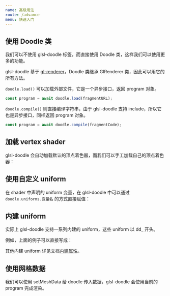```yaml
---
name: 高级用法
route: /advance
menu: 快速入门
---
```



<GitHub link="https://github.com/akira-cn/glsl-doodle"/>

<Nav/>


## 使用 Doodle 类

我们可以不使用 glsl-doodle 标签，而直接使用 Doodle 类，这样我们可以使用更多的功能。

<CodePen codeId="YogyOQ" height="370"></CodePen>

glsl-doodle 基于 [gl-renderer](https://github.com/akira-cn/gl-renderer)，Doodle 类继承 GlRenderer 类，因此可以用它的所有方法。

`doodle.load()` 可以加载外部文件，它是一个异步接口，返回 program 对象。

```js
const program = await doodle.load(fragmentURL);
```

`doodle.compile()` 则直接编译字符串，由于 glsl-doodle 支持 include，所以它也是异步接口，同样返回 program 对象。

```js
const program = await doodle.compile(fragmentCode);
```

## 加载 vertex shader

glsl-doodle 会自动加载默认的顶点着色器，而我们可以手工加载自己的顶点着色器：

<CodePen codeId="pXYjBX" height="370"></CodePen>

## 使用自定义 uniform

在 shader 中声明的 uniform 变量，在 glsl-doodle 中可以通过 `doodle.uniforms.变量名` 的方式直接赋值：

<CodePen codeId="JQzXGa" height="370"></CodePen>

## 内建 uniform

实际上 glsl-doodle 支持一系列内建的 uniform，这些 uniform 以 dd_ 开头。

例如，上面的例子可以直接写成：

<CodePen codeId="dBrMjx" height="370"></CodePen>

其他内建 uniform 详见文档[内建属性](/buildins)。

## 使用网格数据

我们可以使用 setMeshData 给 doodle 传入数据，glsl-doodle 会使用当前的 program 完成渲染。

<CodePen codeId="MMxyRB" height="370"></CodePen>
